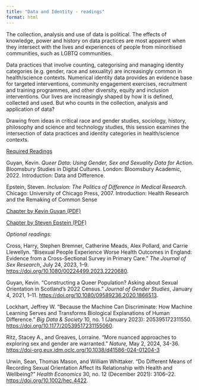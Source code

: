 ```yaml
---
title: "Data and Identity - readings"
format: html
---
```


The collection, analysis and use of data is political. The effects of knowledge, power and history on data practices are most apparent when they intersect with the lives and experiences of people from minoritised communities, such as LGBTQ communities.

Data practices that involve counting, categorising and managing identity categories (e.g. gender, race and sexuality) are increasingly common in health/science contexts. Numerical identity data provides an evidence base for targeted interventions, community engagement exercises, recruitment and training programmes, and other diversity, equity and inclusion interventions. Our lives are increasingly shaped by how it is defined, collected and used. But who counts in the collection, analysis and application of data?

Drawing from ideas in critical race and gender studies, sociology, history, philosophy and science and technology studies, this session examines the intersection of data practices and identity categories in health/science contexts.

[Required Readings]{.underline}

Guyan, Kevin. *Queer Data: Using Gender, Sex and Sexuality Data for Action*. Bloomsbury Studies in Digital Cultures. London: Bloomsbury Academic, 2022. Introduction: Data and Difference.

Epstein, Steven. *Inclusion: The Politics of Difference in Medical Research*. Chicago: University of Chicago Press, 2007. Introduction: Health Research and the Remaking of Common Sense

<a href="/documents/week-8/Chapter by Kevin Guyan.pdf" target="_blank"> Chapter by Kevin Guyan (PDF) </a>

<a href="/documents/week-8/Chapter%20by%20Steven%20Epstein.pdf" target="_blank"> Chapter by Steven Epstein (PDF) </a>

*Optional readings:*

Cross, Harry, Stephen Bremner, Catherine Meads, Alex Pollard, and Carrie Llewellyn. “Bisexual People Experience Worse Health Outcomes in England: Evidence from a Cross-Sectional Survey in Primary Care.” *The Journal of Sex Research*, July 24, 2023, 1–9. [https://doi.org/10.1080/00224499.2023.2220680](https://eur02.safelinks.protection.outlook.com/?url=https%3A%2F%2Fdoi.org%2F10.1080%2F00224499.2023.2220680&data=05%7C02%7C%7Cc026cb5f1ca6435e942408dcccb504c0%7C2e9f06b016694589878910a06934dc61%7C0%7C0%7C638610325072101605%7CUnknown%7CTWFpbGZsb3d8eyJWIjoiMC4wLjAwMDAiLCJQIjoiV2luMzIiLCJBTiI6Ik1haWwiLCJXVCI6Mn0%3D%7C0%7C%7C%7C&sdata=XRmh8prBLcKcDQujZPI6dPyi0HjsH%2BUGd8nbeDj2btg%3D&reserved=0).

Guyan, Kevin. “Constructing a Queer Population? Asking about Sexual Orientation in Scotland’s 2022 Census.” *Journal of Gender Studies*, January 4, 2021, 1–11. [https://doi.org/10.1080/09589236.2020.1866513](https://eur02.safelinks.protection.outlook.com/?url=https%3A%2F%2Fdoi.org%2F10.1080%2F09589236.2020.1866513&data=05%7C02%7C%7Cc026cb5f1ca6435e942408dcccb504c0%7C2e9f06b016694589878910a06934dc61%7C0%7C0%7C638610325072117805%7CUnknown%7CTWFpbGZsb3d8eyJWIjoiMC4wLjAwMDAiLCJQIjoiV2luMzIiLCJBTiI6Ik1haWwiLCJXVCI6Mn0%3D%7C0%7C%7C%7C&sdata=HWG5ka13eOEOBpkStuoz7%2B53GI0kLjtis6x1ERAaUEI%3D&reserved=0).

Lockhart, Jeffrey W. “Because the Machine Can Discriminate: How Machine Learning Serves and Transforms Biological Explanations of Human Difference.” *Big Data & Society* 10, no. 1 (January 2023): 205395172311550. <https://doi.org/10.1177/20539517231155060>.

Ritz, Stacey A., and Greaves, Lorraine. "More nuanced approaches to exploring sex and gender are warranted." *Nature,* May 2, 2024, 34-36. <https://doi-org.eux.idm.oclc.org/10.1038/d41586-024-01204-3>

Urwin, Sean, Thomas Mason, and William Whittaker. “Do Different Means of Recording Sexual Orientation Affect Its Relationship with Health and Wellbeing?” *Health Economics* 30, no. 12 (December 2021): 3106–22. [https://doi.org/10.1002/hec.4422](https://eur02.safelinks.protection.outlook.com/?url=https%3A%2F%2Fdoi.org%2F10.1002%2Fhec.4422&data=05%7C02%7C%7Cc026cb5f1ca6435e942408dcccb504c0%7C2e9f06b016694589878910a06934dc61%7C0%7C0%7C638610325072145459%7CUnknown%7CTWFpbGZsb3d8eyJWIjoiMC4wLjAwMDAiLCJQIjoiV2luMzIiLCJBTiI6Ik1haWwiLCJXVCI6Mn0%3D%7C0%7C%7C%7C&sdata=OB0w%2Fkz8YupCANcUqh0bITYVx%2FoOuGy1yh6p2Ax%2ByfY%3D&reserved=0).
